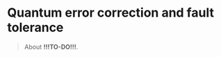# Quantum error correction and fault tolerance {#quantum-error-correction-and-fault-tolerance}

> About **!!!TO-DO!!!**.

::: {.todo}
:::

<div class="video" title="Overview of quantum error correction" data-videoid="WJr7jqpjge0"></div>

<div class="video" title="Classical repetition codes" data-videoid="11VOJrHAlYI"></div>

<div class="video" title="Three-qubit repetition code for bit-flip errors" data-videoid="9mr9c35xJ2g"></div>

<div class="video" title="Three-qubit repetition code for phase-flip errors" data-videoid="az_JPhNpWFo"></div>

<div class="video" title="Nine-qubit code" data-videoid="fX8J_n2pwS0"></div>

<div class="video" title="Inverting quantum channels" data-videoid="dBqLrfFNJko"></div>

<div class="video" title="Inverting quantum channels (revisited)" data-videoid="c4ruTbmVl_Q"></div>

<div class="video" title="Correctable errors" data-videoid="gJYfrnpLNHw"></div>

<div class="video" title="Changing correctable errors" data-videoid="7RyusTzOw6Y"></div>

<div class="video" title="Pauli operators in error correction" data-videoid="kd3ahY55DYA"></div>

<div class="video" title="Stabilizers" data-videoid="HsizVGW2sk0"></div>

<div class="video" title="Normalizers (and centralizers)" data-videoid="_8QnQG0jS1Q"></div>

<div class="video" title="Stabilizer codes" data-videoid="jI8S-2oB7fg"></div>

<div class="video" title="Seven-qubit code and transversal constructions" data-videoid="vZ5p_fJbTMc"></div>

<div class="video" title="Fault-tolerant computation and threshold theorems" data-videoid="TPUElc_4amo"></div>
